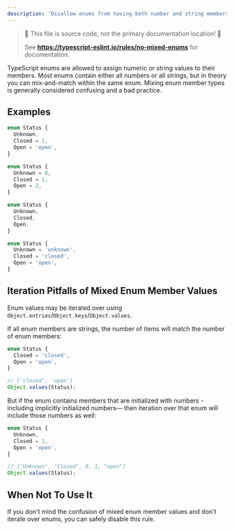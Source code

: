 ---
description: 'Disallow enums from having both number and string members.'
---


> 🛑 This file is source code, not the primary documentation location! 🛑
>
> See **https://typescript-eslint.io/rules/no-mixed-enums** for documentation.

TypeScript enums are allowed to assign numeric or string values to their members.
Most enums contain either all numbers or all strings, but in theory you can mix-and-match within the same enum.
Mixing enum member types is generally considered confusing and a bad practice.

## Examples

<Tabs>
<TabItem value="❌ Incorrect">

```ts
enum Status {
  Unknown,
  Closed = 1,
  Open = 'open',
}
```

</TabItem>
<TabItem value="✅ Correct (Explicit Numbers)">

```ts
enum Status {
  Unknown = 0,
  Closed = 1,
  Open = 2,
}
```

</TabItem>
<TabItem value="✅ Correct (Implicit Numbers)">

```ts
enum Status {
  Unknown,
  Closed,
  Open,
}
```

</TabItem>
<TabItem value="✅ Correct (Strings)">

```ts
enum Status {
  Unknown = 'unknown',
  Closed = 'closed',
  Open = 'open',
}
```

</TabItem>
</Tabs>

## Iteration Pitfalls of Mixed Enum Member Values

Enum values may be iterated over using `Object.entries`/`Object.keys`/`Object.values`.

If all enum members are strings, the number of items will match the number of enum members:

```ts
enum Status {
  Closed = 'closed',
  Open = 'open',
}

// ['closed', 'open']
Object.values(Status);
```

But if the enum contains members that are initialized with numbers -including implicitly initialized numbers— then iteration over that enum will include those numbers as well:

```ts
enum Status {
  Unknown,
  Closed = 1,
  Open = 'open',
}

// ["Unknown", "Closed", 0, 1, "open"]
Object.values(Status);
```

## When Not To Use It

If you don't mind the confusion of mixed enum member values and don't iterate over enums, you can safely disable this rule.
